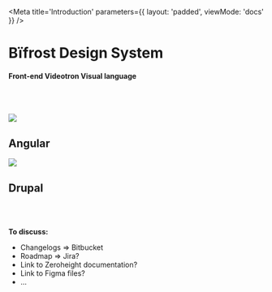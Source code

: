 
<Meta
    title='Introduction'
    parameters={{ layout: 'padded', viewMode: 'docs' }}
/>

<ImageBackground 
    src='/assets/images/background.png'
    role='decoration' 
/>

<div style={{marginTop: '10rem'}}>

# Bïfrost Design System
#### Front-end Videotron Visual language

<br /><br />

<Stack>

<TileLink href='/?path=/docs/implementation-angular--page'>
    <Image src='/assets/logo/angular.svg' />
    <h2>Angular</h2>
</TileLink>

<TileLink href='/?path=/docs/implementation-drupal--page'>
    <Image src='/assets/logo/drupal.svg' />
    <h2>Drupal</h2>
</TileLink>

</Stack>

<br /><br />

**To discuss:**
- Changelogs => Bitbucket
- Roadmap => Jira?
- Link to Zeroheight documentation?
- Link to Figma files?
- ...

</div>
